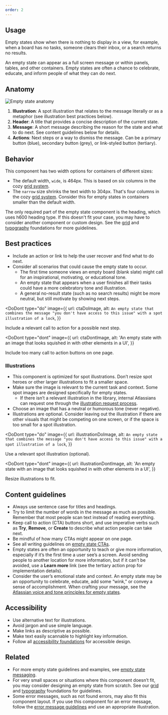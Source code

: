 ```yaml
---
order: 2
---
```



## Usage

Empty states show when there is nothing to display in a view, for example, when a board has no tasks, someone clears their inbox, or a search returns no results.

An empty state can appear as a full screen message or within panels, tables, and other containers.
Empty states are often a chance to celebrate, educate, and inform people of what they can do next.

## Anatomy

![Empty state anatomy](images/empty-state-anatomy.png)

1. **Illustration**: A spot illustration that relates to the message literally or as a metaphor (see illustration best practices below).
1. **Header**: A title that provides a concise description of the current state.
1. **Message**: A short message describing the reason for the state and what to do next. See content guidelines below for details.
1. **Actions**: Next steps or a way to dismiss the message. Can be a primary button (blue), secondary button (grey), or link-styled button (tertiary).

## Behavior

This component has two width options for containers of different sizes:

- The default width, `wide`, is 464px. This is based on six columns in the cozy [grid system](/foundations/grid/).
- The `narrow` size shrinks the text width to 304px. That's four columns in the cozy [grid system](/foundations/grid/). Consider this for empty states in containers smaller than the default width.

The only required part of the empty state component is the heading, which uses h600 heading type. If this doesn't fit your case, you may have to consider another component or custom design. See the [grid](/foundations/grid/) and [typography](/foundations/typography/) foundations for more guidelines.

## Best practices

- Include an action or link to help the user recover and find what to do next.
- Consider all scenarios that could cause the empty state to occur.
  - The first time someone views an empty board (blank slate) might call for an inspirational, motivating, or educational tone.
  - An empty state that appears when a user finishes all their tasks could have a more celebratory tone and illustration.
  - A general no-result state (such as no search results) might be more neutral, but still motivate by showing next steps.

<DoDont
  type="do"
  image={{
    url: ctaDoImage,
    alt: `An empty state that combines the message "you don't have access to this issue" with a spot illustration of a lock`,
  }}
>
  Include a relevant call to action for a possible next step.
</DoDont>

<DoDont
  type="dont"
  image={{
    url: ctaDontImage,
    alt: 'An empty state with an image that looks squished in with other elements in a UI',
  }}
>
  Include too many call to action buttons on one page.
</DoDont>

### Illustrations

- This component is optimized for spot illustrations. Don’t resize spot heroes or other larger illustrations to fit a smaller space.
- Make sure the image is relevant to the current task and context. Some spot images are designed specifically for empty states.
  - If there isn’t a relevant illustration in the library, internal Atlassians can request one through the [illustration request process](http://go/custom-illustration).
- Choose an image that has a neutral or humorous tone (never negative).
- Illustrations are optional. Consider leaving out the illustration if there are other visuals that might be competing on one screen, or if the space is too small for a spot illustration.

<DoDont
  type="do"
  image={{
    url: illustrationDoImage,
    alt: `An empty state that combines the message "you don't have access to this issue" with a spot illustration of a lock`,
  }}
>
  Use a relevant spot illustration (optional).
</DoDont>

<DoDont
  type="dont"
  image={{
    url: illustrationDontImage,
    alt: 'An empty state with an image that looks squished in with other elements in a UI',
  }}
>
  Resize illustrations to fit.
</DoDont>

## Content guidelines

- Always use sentence case for titles and headings.
- Try to limit the number of words in the message as much as possible. Remember that most people scan text instead of reading everything.
- Keep call to action (CTA) buttons short, and use imperative verbs such as **Try**, **Remove**, or **Create** to describe what action people can take next.
- Be mindful of how many CTAs might appear on one page.
- See all writing guidelines on [empty state CTAs](/content/writing-guidelines/empty-state/#call-to-action-cta).
- Empty states are often an opportunity to teach or give more information, especially if it’s the first time a user see’s a screen. Avoid sending people to another location for more information, but if it can't be avoided, use a **Learn more** link (see the tertiary action prop for implementation details).
- Consider the user’s emotional state and context. An empty state may be an opportunity to celebrate, educate, add some “wink,” or convey a sense of accomplishment. When crafting your message, see the [Atlassian voice and tone principles for empty states](/content/writing-guidelines/empty-state/).

## Accessibility

- Use alternative text for illustrations.
- Avoid jargon and use simple language.
- Make links as descriptive as possible.
- Make text easily scannable to highlight key information.
- Follow all [accessibility foundations](/foundations/accessibility/) for accessible design.

## Related

- For more empty state guidelines and examples, see [empty state messaging](/content/writing-guidelines/empty-state/).
- For very small spaces or situations where this component doesn’t fit, you may consider designing an empty state from scratch. See our [grid](/foundations/grid/) and [typography](/foundations/typography/) foundations for guidelines.
- Some error messages, such as not found errors, may also fit this component layout. If you use this component for an error message, follow the [error message guidelines](/content/writing-guidelines/writing-error-messages/) and use an appropriate illustration.

